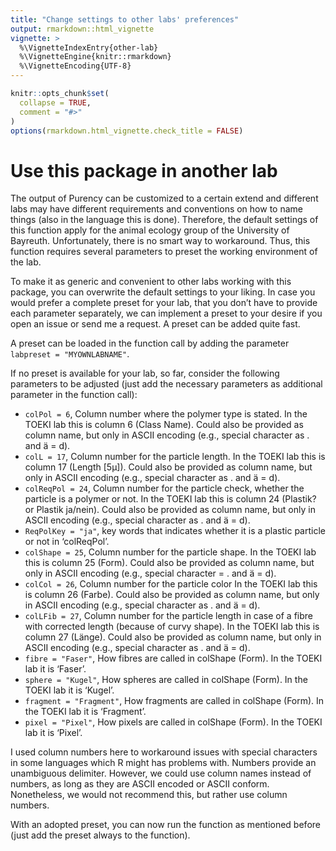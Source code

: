 ```yaml
---
title: "Change settings to other labs' preferences"
output: rmarkdown::html_vignette
vignette: >
  %\VignetteIndexEntry{other-lab}
  %\VignetteEngine{knitr::rmarkdown}
  %\VignetteEncoding{UTF-8}
---
```


```r
knitr::opts_chunk$set(
  collapse = TRUE,
  comment = "#>"
)
options(rmarkdown.html_vignette.check_title = FALSE)
```

# Use this package in another lab
The output of Purency can be customized to a certain extend and different labs may have different requirements and conventions on how to name things (also in the language this is done). Therefore, the default settings of this function apply for the animal ecology group of the University of Bayreuth. Unfortunately, there is no smart way to workaround. Thus, this function requires several parameters to preset the working environment of the lab.

To make it as generic and convenient to other labs working with this package, you can overwrite the default settings to your liking. In case you would prefer a complete preset for your lab, that you don't have to provide each parameter separately, we can implement a preset to your desire if you open an issue or send me a request. A preset can be added quite fast.

A preset can be loaded in the function call by adding the parameter ```labpreset = "MYOWNLABNAME"```.

If no preset is available for your lab, so far, consider the following parameters to be adjusted (just add the necessary parameters as additional parameter in the function call):

  - ```colPol = 6```, Column number where the polymer type is stated. In the TOEKI lab this is column 6 (Class Name). Could also be provided as column name, but only in ASCII encoding (e.g., special character as . and ä = d).
  - ```colL = 17```, Column number for the particle length. In the TOEKI lab this is column 17 (Length [5µ]). Could also be provided as column name, but only in ASCII encoding (e.g., special character as . and ä = d).
  - ```colReqPol = 24```, Column number for the particle check, whether the particle is a polymer or not. In the TOEKI lab this is column 24 (Plastik? or Plastik ja/nein). Could also be provided as column name, but only in ASCII encoding (e.g., special character as . and ä = d).
  - ```ReqPolKey = "ja"```, key words that indicates whether it is a plastic particle or not in 'colReqPol'.
  - ```colShape = 25```, Column number for the particle shape. In the TOEKI lab this is column 25 (Form). Could also be provided as column name, but only in ASCII encoding (e.g., special character = . and ä = d).
  - ```colCol = 26```, Column number for the particle color In the TOEKI lab this is column 26 (Farbe). Could also be provided as column name, but only in ASCII encoding (e.g., special character as . and ä = d).
  - ```colLFib = 27```, Column number for the particle length in case of a fibre with corrected length (because of curvy shape). In the TOEKI lab this is column 27 (Länge). Could also be provided as column name, but only in ASCII encoding (e.g., special character as . and ä = d).
  - ```fibre = "Faser"```, How fibres are called in colShape (Form). In the TOEKI lab it is 'Faser'.
  - ```sphere = "Kugel"```, How spheres are called in colShape (Form). In the TOEKI lab it is 'Kugel'.
  - ```fragment = "Fragment"```, How fragments are called in colShape (Form). In the TOEKI lab it is 'Fragment'.
  - ```pixel = "Pixel"```, How pixels are called in colShape (Form). In the TOEKI lab it is 'Pixel'.

I used column numbers here to workaround issues with special characters in some languages which R might has problems with. Numbers provide an unambiguous delimiter. However, we could use column names instead of numbers, as long as they are ASCII encoded or ASCII conform. Nonetheless, we would not recommend this, but rather use column numbers.

With an adopted preset, you can now run the function as mentioned before (just add the preset always to the function).
